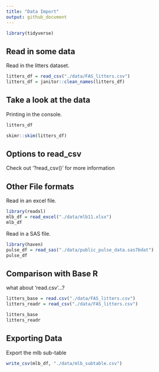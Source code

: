 ```yaml
---
title: "Data Import"
output: github_document
---
```



```r
library(tidyverse)
```

## Read in some data

Read in the litters dataset.

```r
litters_df = read_csv("./data/FAS_litters.csv")
litters_df = janitor::clean_names(litters_df)
```


## Take a look at the data

Printing in the console. 

```r
litters_df
```

```r
skimr::skim(litters_df)
```


## Options to read_csv

Check out '?read_csv()' for more information

## Other File formats

Read in an excel file. 

```r
library(readxl)
mlb_df = read_excel("./data/mlb11.xlsx")
mlb_df
```

Read in a SAS file. 

```r
library(haven)
pulse_df = read_sas("./data/public_pulse_data.sas7bdat")
pulse_df
```

## Comparison with Base R

what about 'read.csv'...?

```r
litters_base = read.csv("./data/FAS_litters.csv")
litters_readr = read_csv("./data/FAS_litters.csv")

litters_base
litters_readr
```


## Exporting Data

Export the mlb sub-table 

```r
write_csv(mlb_df, "./data/mlb_subtable.csv")
```


